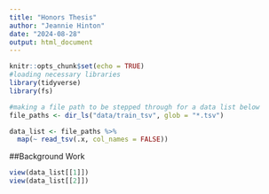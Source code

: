 ```yaml
---
title: "Honors Thesis"
author: "Jeannie Hinton"
date: "2024-08-28"
output: html_document
---
```


```r
knitr::opts_chunk$set(echo = TRUE)
#loading necessary libraries
library(tidyverse)
library(fs)

#making a file path to be stepped through for a data list below
file_paths <- dir_ls("data/train_tsv", glob = "*.tsv")

data_list <- file_paths %>%
  map(~ read_tsv(.x, col_names = FALSE))

```

##Background Work
```r
view(data_list[[1]])
view(data_list[[2]])
```

